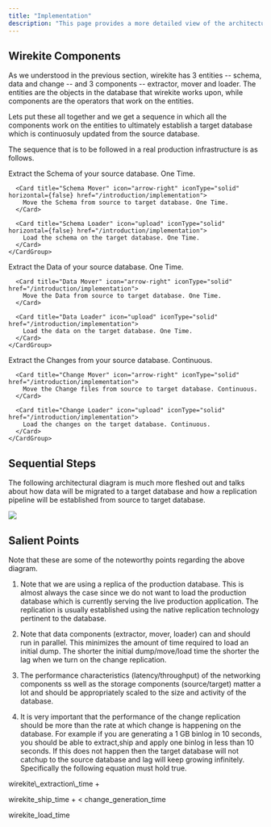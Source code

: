 ```yaml
---
title: "Implementation"
description: "This page provides a more detailed view of the architecture, specifically relating to how will you implement wirekite in your infrastructure. "
---
```


## Wirekite Components&#x20;

As we understood in the previous section, wirekite has 3 entities -- schema, data and change -- and 3 components -- extractor, mover and loader. The entities are the objects in the database that wirekite works upon, while components are the operators that work on the entities.&#x20;

Lets put these all together and we get a sequence in which all the components work on the entities to ultimately establish a target database which is continuosuly updated from the source database.  &#x20;

The sequence that is to be followed in a real production infrastructure is as follows.  &#x20;

<Steps>
  <Step title="Schema">
    <CardGroup cols="3">
      <Card title="Schema Extractor" icon="shapes" iconType="solid" horizontal={false} href="/introduction/implementation">
        Extract the Schema of your source database. One Time.
      </Card>

      <Card title="Schema Mover" icon="arrow-right" iconType="solid" horizontal={false} href="/introduction/implementation">
        Move the Schema from source to target database. One Time.
      </Card>

      <Card title="Schema Loader" icon="upload" iconType="solid" horizontal={false} href="/introduction/implementation">
        Load the schema on the target database. One Time.
      </Card>
    </CardGroup>
  </Step>

  <Step title="Data">
    <CardGroup cols="3">
      <Card title="Data Extractor" icon="database" iconType="solid" href="/introduction/implementation">
        Extract the Data of your source database. One Time.
      </Card>

      <Card title="Data Mover" icon="arrow-right" iconType="solid" href="/introduction/implementation">
        Move the Data from source to target database. One Time.
      </Card>

      <Card title="Data Loader" icon="upload" iconType="solid" href="/introduction/implementation">
        Load the data on the target database. One Time.
      </Card>
    </CardGroup>
  </Step>

  <Step title="Change">
    <CardGroup cols="3">
      <Card title="Change Extractor" icon="database" iconType="regular" href="/introduction/implementation">
        Extract the Changes from your source database. Continuous.
      </Card>

      <Card title="Change Mover" icon="arrow-right" iconType="solid" href="/introduction/implementation">
        Move the Change files from source to target database. Continuous.
      </Card>

      <Card title="Change Loader" icon="upload" iconType="solid" href="/introduction/implementation">
        Load the changes on the target database. Continuous.
      </Card>
    </CardGroup>
  </Step>
</Steps>

## Sequential Steps

The following architectural diagram is much more fleshed out and talks about how data will be migrated to a target database and how a replication pipeline will be established from source to target database.&#x20;

<Frame caption="Wirekite Implementation and Sequence">
  <img src="/images/DetailedArchitecture.svg" />
</Frame>

## Salient Points

Note that these are some of the noteworthy points regarding the above diagram.&#x20;

1. Note that we are using a replica of the production database. This is almost always the case since we do not want to load the production database which is currently serving the live production application. The replication is usually established using the native replication technology pertinent to the database. &#x20;

2. Note that data components (extractor, mover, loader) can and should run in parallel. This minimizes the amount of time required to load an initial dump. The shorter the initial dump/move/load time the shorter the lag when we turn on the change replication.

3. The performance characteristics (latency/throughput) of the networking components ss well as the storage components (source/target) matter a lot and should be appropriately scaled to the size and activity of the database.

4. It is very important that the performance of the change replication should be more than the rate at which change is happening on the database. For example if you are generating a 1 GB binlog in 10 seconds, you should be able to extract,ship and apply one binlog in less than 10 seconds. If this does not happen then the target database will not catchup to the source database and lag will keep growing infinitely. Specifically the following equation must hold true.&#x20;

<Note>
  wirekite\_extraction\_time +

  wirekite\_ship\_time +                    \<       change\_generation\_time

  wirekite\_load\_time
</Note>